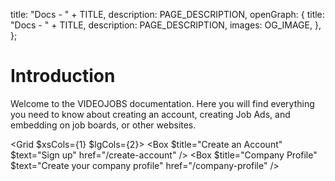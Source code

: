 
  title: "Docs - " + TITLE,
  description: PAGE_DESCRIPTION,
  openGraph: {
    title: "Docs - " + TITLE,
    description: PAGE_DESCRIPTION,
    images: OG_IMAGE,
  },
};

# Introduction

Welcome to the VIDEOJOBS documentation. Here you will find everything you need to know about creating an account, creating Job Ads, and embedding on job boards, or other websites.

<Grid $xsCols={1} $lgCols={2}>
  <Box $title="Create an Account" $text="Sign up" href="/create-account" />
  <Box $title="Company Profile" $text="Create your company profile" href="/company-profile" />
</Grid>
